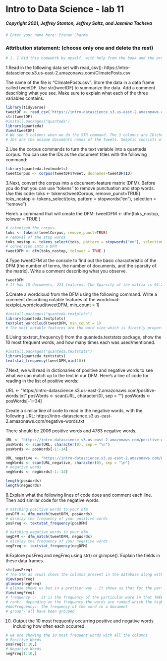 
# Intro to Data Science - lab 11

##### Copyright 2021, Jeffrey Stanton, Jeffrey Saltz, and Jasmina Tacheva


```{r}
# Enter your name here: Pranav Sharma
```

### Attribution statement: (choose only one and delete the rest)


```{r}
# 1. I did this homework by myself, with help from the book and the professor.
```
1.Read in the following data set with read_csv():
https://intro-datascience.s3.us-east-2.amazonaws.com/ClimatePosts.csv

The name of the file is “ClimatePosts.csv”. Store the data in a data frame called tweetDF. Use str(tweetDF) to summarize the data. Add a comment describing what you see. Make sure to explain what each of the three variables contains.
```{r}
library(tidyverse)
tweetDF <- read_csv('https://intro-datascience.s3.us-east-2.amazonaws.com/ClimatePosts.csv')
str(tweetDF)
#install.packages("quanteda")
library(quanteda)
View(tweetDF)
# We see 3 columns when we do the STR command. The 3 columns are ID(chr), Skeptic(num), Tweet(chr) and we some of the starting values of each column based on the maximum text length that can be displayed. 
# IDs are the unique documents names of the Tweets. Skeptic consists of only a 0 and 1 value and it depicts a boolean information like whether the tweets are skeptic or not!. Tweets consists of the actual text present in a tweet in accordance with the IDs.
```


2.Use the corpus commands to turn the text variable into a quanteda corpus. You can use the IDs as the document titles with the following command:

```{r}
library(quanteda.textmodels)
tweetCorpus <- corpus(tweetDF$Tweet, docnames=tweetDF$ID)
```
3.Next, convert the corpus into a document-feature matrix (DFM).  Before you do that you can use “tokens” to remove punctuation and stop words. Use this code:
toks <- tokens(tweetCorpus, remove_punct=TRUE)
toks_nostop <- tokens_select(toks, pattern = stopwords("en"), selection = "remove")

Here’s a command that will create the DFM:
tweetDFM <- dfm(toks_nostop, tolower = TRUE )                          
```{r}
# tokenized the corpus.
toks <- tokens(tweetCorpus, remove_punct=TRUE)
# removal of the stop words
toks_nostop <- tokens_select(toks, pattern = stopwords("en"), selection = "remove")
# conversion into a DFM
tweetDFM <- dfm(toks_nostop, tolower = TRUE ) 
```
4.Type tweetDFM at the console to find out the basic characteristic of the DFM (the number of terms, the number of documents, and the sparsity of the matrix). Write a comment describing what you observe.
```{r}
tweetDFM
# It has 18 documents, 223 features. The Sparsity of the matrix is 93.20 %. We can see 10 term here from breaking .. to .. reliably. I further observe 1 and 0 values in front of the terms. I think it depicts the number of times the word appeared in the DOC. Like breaking came one time in the DOC climatechange. 
```
5.Create a wordcloud from the DFM using the following command. Write a comment describing notable features of the wordcloud:
textplot_wordcloud(tweetDFM, min_count = 1)
```{r}
#install.packages("quanteda.textplots")
library(quanteda.textplots)
textplot_wordcloud(tweetDFM, min_count = 1)
# The most notable features are the word size which is directly proportional to the frequency of the occurrence of the word in the tweets. Through this we can also judge the basic meaning or context of the tweets. For example in the below word cloud we can see that the theme is of climate. 
```
6.Using textstat_frequency() from the quanteda.textstats package, show the 10 most frequent words, and how many times each was used/mentioned.
```{r}
#install.packages("quanteda.textstats")
library(quanteda.textstats)
textstat_frequency(tweetDFM,min(10))
```

7.Next, we will read in dictionaries of positive and negative words to see what we can match up to the text in our DFM. Here’s a line of code for reading in the list of positive words:

URL <- "https://intro-datascience.s3.us-east-2.amazonaws.com/positive-words.txt"
posWords <- scan(URL, character(0), sep = "\n")
posWords <- posWords[-1:-34]

Create a similar line of code to read in the negative words, with the following URL: https://intro-datascience.s3.us-east-2.amazonaws.com/negative-words.txt

There should be 2006 positive words and 4783 negative words.
```{r}
URL <- "https://intro-datascience.s3.us-east-2.amazonaws.com/positive-words.txt"
posWords <- scan(URL, character(0), sep = "\n")
posWords <- posWords[-1:-34]

URL_negative <- "https://intro-datascience.s3.us-east-2.amazonaws.com/negative-words.txt"
negWords <- scan(URL_negative, character(0), sep = "\n")
# negative words
negWords <- negWords[-1:-34]
```

```{r}
length(posWords)
length(negWords)
```

8.Explain what the following lines of code does and comment each line. Then add similar code for the negative words.

```{r}
# matching positive words to your dfm
posDFM <- dfm_match(tweetDFM, posWords) 
# display the frequency of your positive words
posFreq <- textstat_frequency(posDFM)

# matching negative words to your dfm
negDFM <- dfm_match(tweetDFM, negWords) 
# display the frequency of your negative words
negFreq <- textstat_frequency(negDFM)
```
9.Explore posFreq and negFreq using str() or glimpse(). Explain the fields in these data frames.
```{r}
str(posFreq)
# The STR as usual shows the columns present in the database along with some of the starting values of the column. The columns are features which contains a list of positive words for the posFreq and it contains a list of negative words for negFreq which are present in the tweetDFM. 
View(posFreq)
glimpse(negFreq)
# glimse shows us but in a prettier way . It shows us that for the particular negFreq we have 5 columns and 17 rows. 17 rows meaning , we found 17 unique negative words in the TWEETs. 
View(negFreq)
# frequency :-  it is the frequency of the particular word in that TWEET
# rank:- depending on the frequency the words are ranked which the highest rank to the word with the highest frequency
#docFrequency:- the frequency of the word in a document
# group:- all have been grouped
```
10. Output the 10 most frequently occurring positive and negative words
including how often each occurred.
```{r}
# we are showing the 10 most frequent words with all the columns
# Positive Words
posFreq[1:10,]
# Negative Words
negFreq[1:10,]
```

